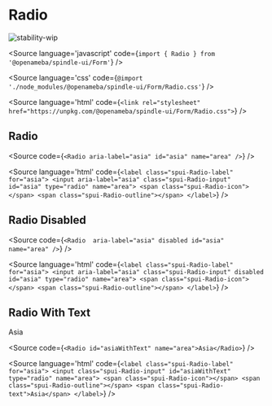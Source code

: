 
# Radio

<Meta title="Form/Radio" component={Radio} />

![stability-wip](https://img.shields.io/badge/stability-work_in_progress-lightgrey.svg)

<Source
  language='javascript'
  code={`import { Radio } from '@openameba/spindle-ui/Form'`}
/>

<Source
  language='css'
  code={`@import './node_modules/@openameba/spindle-ui/Form/Radio.css'`}
/>

<Source
  language='html'
  code={`<link rel="stylesheet" href="https://unpkg.com/@openameba/spindle-ui/Form/Radio.css">`}
/>

## Radio

<Preview withSource="open">
  <Story name="Radio">
    <Radio aria-label="asia" id="asia" name="area" {...actions('onClick', 'onChange', 'onInput', 'onFocus', 'onBlur')} />
  </Story>
</Preview>

<Source
  code={`
<Radio aria-label="asia" id="asia" name="area" />
  `}
/>

<Source
  language='html'
  code={`
<label class="spui-Radio-label" for="asia">
  <input aria-label="asia" class="spui-Radio-input" id="asia" type="radio" name="area">
  <span class="spui-Radio-icon"></span>
  <span class="spui-Radio-outline"></span>
</label>
  `}
/>

## Radio Disabled

<Preview withSource="open">
  <Story name="Radio Disabled">
    <Radio  aria-label="asia" disabled id="asiaDisabled" name="asia" />
  </Story>
</Preview>

<Source
  code={`
<Radio  aria-label="asia" disabled id="asia" name="area" />
  `}
/>

<Source
  language='html'
  code={`
<label class="spui-Radio-label" for="asia">
  <input aria-label="asia" class="spui-Radio-input" disabled id="asia" type="radio" name="area">
  <span class="spui-Radio-icon"></span>
  <span class="spui-Radio-outline"></span>
</label>
  `}
/>

## Radio With Text

<Preview withSource="open">
  <Story name="Radio With Text">
    <Radio id="asiaWithText" name="area" {...actions('onClick', 'onChange', 'onInput', 'onFocus', 'onBlur')}>Asia</Radio>
  </Story>
</Preview>

<Source
  code={`
<Radio id="asiaWithText" name="area">Asia</Radio>
  `}
/>

<Source
  language='html'
  code={`
<label class="spui-Radio-label" for="asia">
  <input class="spui-Radio-input" id="asiaWithText" type="radio" name="area">
  <span class="spui-Radio-icon"></span>
  <span class="spui-Radio-outline"></span>
  <span class="spui-Radio-text">Asia</span>
</label>
  `}
/>
